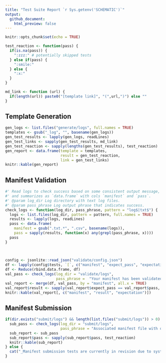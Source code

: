 ```yaml
---
title: "Test Suite Report `r Sys.getenv('SCHEMATIC')`"
output:
  github_document:
    html_preview: false
---
```


```r
knitr::opts_chunk$set(echo = TRUE)

test_reaction <- function(pass) {
  if(is.na(pass)) { 
    ":zzz:" # potentially skipped tests
  } else if(pass) {
    ":smile:" 
  } else { 
    ":x:"
  }
}

md_link <- function (url) {
  if(length(url)) paste0("[template link]", "(",url,")") else ""
}
```

## Template Generation

```r
gen_logs <- list.files("generate/logs", full.names = TRUE)
templates <- gsub("_log", "", basename(gen_logs))
gen_test_results <- lapply(gen_logs, readLines)
gen_test_links <- sapply(gen_test_results, md_link)
gen_test_reaction <- sapply(lengths(gen_test_results), test_reaction) 
gen_report <- data.frame(template = templates, 
                         result = gen_test_reaction, 
                         link = gen_test_links)
knitr::kable(gen_report)
```

## Manifest Validation 

```r

#' Read logs to check success based on some consistent output message,
#' and summarizes as `data.frame` with cols `manifest` and `pass`.
#' @param log_dir Log directory with text log files. 
#' @param pass_phrase Log output phrase that indicates success.
check_logs <- function(log_dir, pass_phrase, pattern = "log$|txt$") {
  logs <- list.files(log_dir, pattern = pattern, full.names = TRUE)
  results <- lapply(logs, readLines)
  pass <- data.frame(
    manifest = gsub(".txt.*", ".csv", basename(logs)),
    pass = sapply(results, function(x) any(grepl(pass_phrase, x))))
  pass
}

  
  
config <- jsonlite::read_json("validate/config.json")
df <- lapply(config$tests, `[`, c("manifest", "expect_pass", "expectation"))
df <- Reduce(rbind.data.frame, df)
val_pass <- check_logs(log_dir = "validate/logs",
                       pass_phrase =  "Your manifest has been validated successfully.")
val_report <- merge(df, val_pass, by = "manifest", all.x = TRUE)
val_report$result <- sapply(val_report$expect_pass == val_report$pass, test_reaction)
knitr::kable(val_report[, c("manifest", "result", "expectation")])
```

## Manifest Submission

```r

if(dir.exists("submit/logs") && length(list.files("submit/logs")) > 0) {
  sub_pass <- check_logs(log_dir = "submit/logs",
                         pass_phrase = "Associated manifest file with dataset on Synapse.")
  sub_report <- sub_pass
  sub_report$pass <- sapply(sub_report$pass, test_reaction)
  knitr::kable(sub_report)
} else {
  cat("_Manifest submission tests are currently in revision due to system migration._")
}
```
